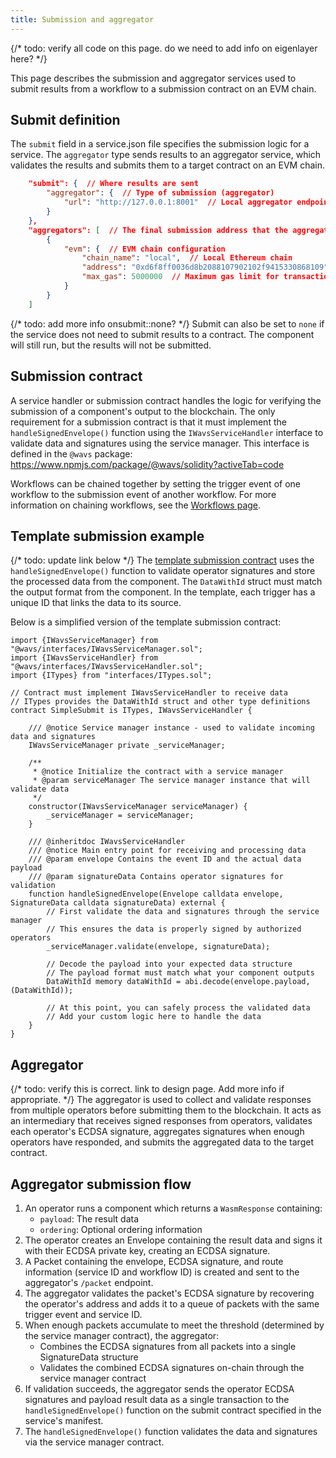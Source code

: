 ```yaml
---
title: Submission and aggregator
---
```


{/*  todo: verify all code on this page. do we need to add info on eigenlayer here? */}

This page describes the submission and aggregator services used to submit results from a workflow to a submission contract on an EVM chain.

## Submit definition

The `submit` field in a service.json file specifies the submission logic for a service. The `aggregator` type sends results to an aggregator service, which validates the results and submits them to a target contract on an EVM chain.



```json service.json
    "submit": {  // Where results are sent
        "aggregator": {  // Type of submission (aggregator)
            "url": "http://127.0.0.1:8001"  // Local aggregator endpoint
        }
    },
    "aggregators": [  // The final submission address that the aggregator will submit to
        {
            "evm": {  // EVM chain configuration
                "chain_name": "local",  // Local Ethereum chain
                "address": "0xd6f8ff0036d8b2088107902102f9415330868109",  // Submission contract address
                "max_gas": 5000000  // Maximum gas limit for transactions
            }
        }
    ]
```
{/* todo: add more info onsubmit::none? */}
Submit can also be set to `none` if the service does not need to submit results to a contract. The component will still run, but the results will not be submitted.

## Submission contract

A service handler or submission contract handles the logic for verifying the submission of a component's output to the blockchain. The only requirement for a submission contract is that it must implement the `handleSignedEnvelope()` function using the `IWavsServiceHandler` interface to validate data and signatures using the service manager. This interface is defined in the `@wavs` package: https://www.npmjs.com/package/@wavs/solidity?activeTab=code

<Callout title="Chaining workflows" type="info">

Workflows can be chained together by setting the trigger event of one workflow to the submission event of another workflow. For more information on chaining workflows, see the [Workflows page](./workflows).

</Callout>

## Template submission example

{/* todo: update link below  */}
The [template submission contract](https://github.com/Lay3rLabs/wavs-foundry-template/tree/v0.3.0/src/contracts/WavsSubmit.sol) uses the `handleSignedEnvelope()` function to validate operator signatures and store the processed data from the component. The `DataWithId` struct must match the output format from the component. In the template, each trigger has a unique ID that links the data to its source.

Below is a simplified version of the template submission contract:

```solidity WavsSubmit.sol
import {IWavsServiceManager} from "@wavs/interfaces/IWavsServiceManager.sol";
import {IWavsServiceHandler} from "@wavs/interfaces/IWavsServiceHandler.sol";
import {ITypes} from "interfaces/ITypes.sol";

// Contract must implement IWavsServiceHandler to receive data
// ITypes provides the DataWithId struct and other type definitions
contract SimpleSubmit is ITypes, IWavsServiceHandler {

    /// @notice Service manager instance - used to validate incoming data and signatures
    IWavsServiceManager private _serviceManager;

    /**
     * @notice Initialize the contract with a service manager
     * @param serviceManager The service manager instance that will validate data
     */
    constructor(IWavsServiceManager serviceManager) {
        _serviceManager = serviceManager;
    }

    /// @inheritdoc IWavsServiceHandler
    /// @notice Main entry point for receiving and processing data
    /// @param envelope Contains the event ID and the actual data payload
    /// @param signatureData Contains operator signatures for validation
    function handleSignedEnvelope(Envelope calldata envelope, SignatureData calldata signatureData) external {
        // First validate the data and signatures through the service manager
        // This ensures the data is properly signed by authorized operators
        _serviceManager.validate(envelope, signatureData);

        // Decode the payload into your expected data structure
        // The payload format must match what your component outputs
        DataWithId memory dataWithId = abi.decode(envelope.payload, (DataWithId));
        
        // At this point, you can safely process the validated data
        // Add your custom logic here to handle the data
    }
}
```

## Aggregator

{/* todo: verify this is correct. link to design page. Add more info if appropriate. */}
The aggregator is used to collect and validate responses from multiple operators before submitting them to the blockchain. It acts as an intermediary that receives signed responses from operators, validates each operator's ECDSA signature, aggregates signatures when enough operators have responded, and submits the aggregated data to the target contract.

## Aggregator submission flow

1. An operator runs a component which returns a `WasmResponse` containing:
   - `payload`: The result data
   - `ordering`: Optional ordering information
2. The operator creates an Envelope containing the result data and signs it with their ECDSA private key, creating an ECDSA signature.
3. A Packet containing the envelope, ECDSA signature, and route information (service ID and workflow ID) is created and sent to the aggregator's `/packet` endpoint.
4. The aggregator validates the packet's ECDSA signature by recovering the operator's address and adds it to a queue of packets with the same trigger event and service ID.
5. When enough packets accumulate to meet the threshold (determined by the service manager contract), the aggregator:
   - Combines the ECDSA signatures from all packets into a single SignatureData structure
   - Validates the combined ECDSA signatures on-chain through the service manager contract
6. If validation succeeds, the aggregator sends the operator ECDSA signatures and payload result data as a single transaction to the `handleSignedEnvelope()` function on the submit contract specified in the service's manifest.
7. The `handleSignedEnvelope()` function validates the data and signatures via the service manager contract.

